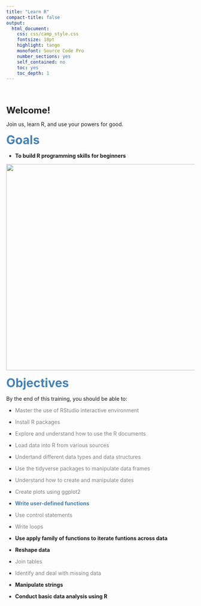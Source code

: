 ---
title: "Learn R"
compact-title: false
output:
  html_document:
    css: css/camp_style.css
    fontsize: 18pt
    highlight: tango
    monofont: Source Code Pro
    number_sections: yes
    self_contained: no
    toc: yes
    toc_depth: 1
---

<style type="text/css">

h1.title {
  font-size: 50px;
  font-weight: bold;
  text-align: center;
  margin-top: 40px;
  margin-bottom: 20px;
}

</style>

<br>


::::{.card data-latex=""}

<br>
<font size = "5">__Welcome!__</font>

Join us, learn R, and use your powers for good.

::::

<font size = "6" color = "steelblue">__Goals__</font>

* __To build R programming skills for beginners__ 

<center>
![](image/scaryR.png){width=550px}

</center>


<font size = "6" color = "steelblue">__Objectives__</font>

By the end of this training, you should be able to:

* <font color = "grey">Master the use of RStudio interactive environment</font>

* <font color = "grey">Install R packages</font>

* <font color = "grey">Explore and understand how to use the R documents</font>

* <font color = "grey">Load data into R from various sources</font>

* <font color = "grey">Undertand different data types and data structures</font>

* <font color = "grey">Use the tidyverse packages to manipulate data frames</font>

* <font color = "grey">Understand how to create and manipulate dates</font>

* <font color = "grey">Create plots using ggplot2 </font>

* <font color = "steelblue">__Write user-defined functions__</font>

* <font color = "grey">Use control statements</font>

* <font color = "grey">Write loops</font>

* __Use apply family of functions to iterate funtions across data__

* __Reshape data__

* <font color = "grey">Join tables</font>

* <font color = "grey">Identify and deal with missing data</font>

* __Manipulate strings__

* __Conduct basic data analysis using R__
